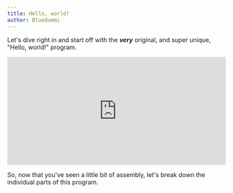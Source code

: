```yaml
---
title: Hello, world!
author: BlueGummi
---
```


Let's dive right in and start off with the ***very*** original, and super unique, "Hello, world!" program.

<embed src="https://belle-demo.vercel.app/exercises/hello" style="width:100%; height: 250px;"></embed>

So, now that you've seen a little bit of assembly, let's break down the individual parts of this program.


